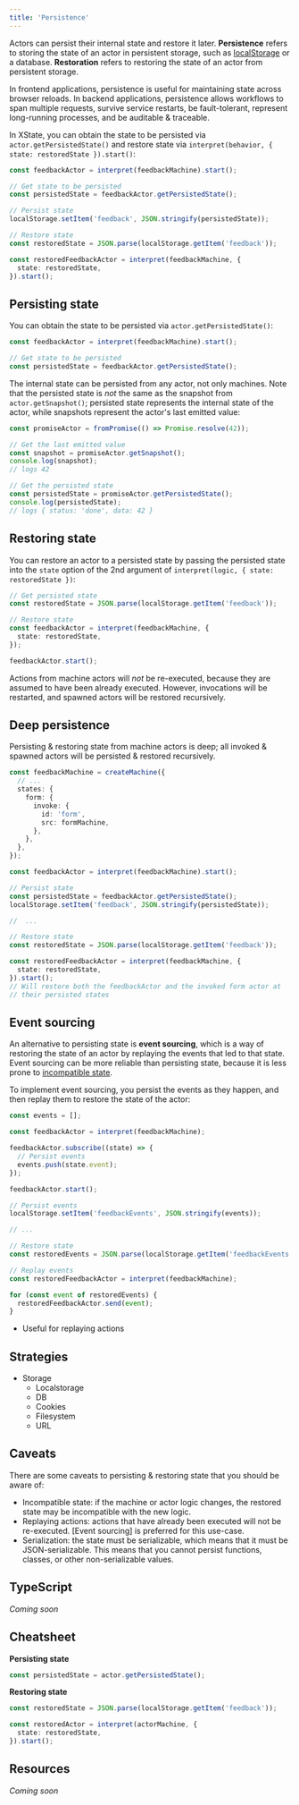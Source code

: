 ```yaml
---
title: 'Persistence'
---
```


Actors can persist their internal state and restore it later. **Persistence** refers to storing the state of an actor in persistent storage, such as [localStorage](#todo) or a database. **Restoration** refers to restoring the state of an actor from persistent storage.

In frontend applications, persistence is useful for maintaining state across browser reloads. In backend applications, persistence allows workflows to span multiple requests, survive service restarts, be fault-tolerant, represent long-running processes, and be auditable & traceable.

In XState, you can obtain the state to be persisted via `actor.getPersistedState()` and restore state via `interpret(behavior, { state: restoredState }).start()`:

```ts
const feedbackActor = interpret(feedbackMachine).start();

// Get state to be persisted
const persistedState = feedbackActor.getPersistedState();

// Persist state
localStorage.setItem('feedback', JSON.stringify(persistedState));

// Restore state
const restoredState = JSON.parse(localStorage.getItem('feedback'));

const restoredFeedbackActor = interpret(feedbackMachine, {
  state: restoredState,
}).start();
```

## Persisting state

You can obtain the state to be persisted via `actor.getPersistedState()`:

```ts
const feedbackActor = interpret(feedbackMachine).start();

// Get state to be persisted
const persistedState = feedbackActor.getPersistedState();
```

The internal state can be persisted from any actor, not only machines. Note that the persisted state is _not_ the same as the snapshot from `actor.getSnapshot()`; persisted state represents the internal state of the actor, while snapshots represent the actor's last emitted value:

```ts
const promiseActor = fromPromise(() => Promise.resolve(42));

// Get the last emitted value
const snapshot = promiseActor.getSnapshot();
console.log(snapshot);
// logs 42

// Get the persisted state
const persistedState = promiseActor.getPersistedState();
console.log(persistedState);
// logs { status: 'done', data: 42 }
```

## Restoring state

You can restore an actor to a persisted state by passing the persisted state into the `state` option of the 2nd argument of `interpret(logic, { state: restoredState })`:

```ts
// Get persisted state
const restoredState = JSON.parse(localStorage.getItem('feedback'));

// Restore state
const feedbackActor = interpret(feedbackMachine, {
  state: restoredState,
});

feedbackActor.start();
```

Actions from machine actors will _not_ be re-executed, because they are assumed to have been already executed. However, invocations will be restarted, and spawned actors will be restored recursively.

## Deep persistence

Persisting & restoring state from machine actors is deep; all invoked & spawned actors will be persisted & restored recursively.

```ts
const feedbackMachine = createMachine({
  // ...
  states: {
    form: {
      invoke: {
        id: 'form',
        src: formMachine,
      },
    },
  },
});

const feedbackActor = interpret(feedbackMachine).start();

// Persist state
const persistedState = feedbackActor.getPersistedState();
localStorage.setItem('feedback', JSON.stringify(persistedState));

//  ...

// Restore state
const restoredState = JSON.parse(localStorage.getItem('feedback'));

const restoredFeedbackActor = interpret(feedbackMachine, {
  state: restoredState,
}).start();
// Will restore both the feedbackActor and the invoked form actor at
// their persisted states
```

## Event sourcing

An alternative to persisting state is **event sourcing**, which is a way of restoring the state of an actor by replaying the events that led to that state. Event sourcing can be more reliable than persisting state, because it is less prone to [incompatible state](#caveats).

To implement event sourcing, you persist the events as they happen, and then replay them to restore the state of the actor:

```ts
const events = [];

const feedbackActor = interpret(feedbackMachine);

feedbackActor.subscribe((state) => {
  // Persist events
  events.push(state.event);
});

feedbackActor.start();

// Persist events
localStorage.setItem('feedbackEvents', JSON.stringify(events));

// ...

// Restore state
const restoredEvents = JSON.parse(localStorage.getItem('feedbackEvents'));

// Replay events
const restoredFeedbackActor = interpret(feedbackMachine);

for (const event of restoredEvents) {
  restoredFeedbackActor.send(event);
}
```

- Useful for replaying actions

## Strategies

- Storage
  - Localstorage
  - DB
  - Cookies
  - Filesystem
  - URL

## Caveats

There are some caveats to persisting & restoring state that you should be aware of:

- Incompatible state: if the machine or actor logic changes, the restored state may be incompatible with the new logic.
- Replaying actions: actions that have already been executed will not be re-executed. [Event sourcing] is preferred for this use-case.
- Serialization: the state must be serializable, which means that it must be JSON-serializable. This means that you cannot persist functions, classes, or other non-serializable values.

## TypeScript

_Coming soon_

## Cheatsheet

**Persisting state**

```ts
const persistedState = actor.getPersistedState();
```

**Restoring state**

```ts
const restoredState = JSON.parse(localStorage.getItem('feedback'));

const restoredActor = interpret(actorMachine, {
  state: restoredState,
}).start();
```

## Resources

_Coming soon_
